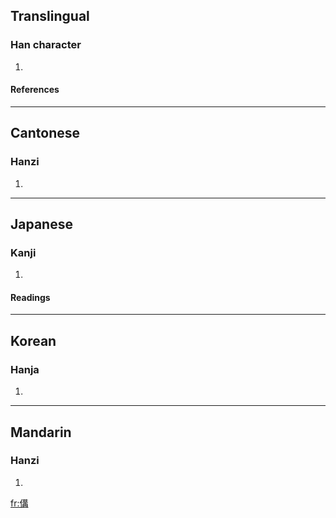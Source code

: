 ==Translingual==
===Han character===
{{Han char|rad=人|as=10|sn=12|four=2524<sub>7</sub>|canj=人廿廿月 (OTTB)}}
# {{defn|Han}}
====References====
{{Han ref|kx=0112.260|dkj=00946|dj=0240.100|hdz=10200.010|uh=508B|ud=20619|bh=D855|bd=55381}}
----
==Cantonese==
===Hanzi===
{{yue-hanzi|jyut=|y=gau3}}
# {{defn|Cantonese}}
----
==Japanese==
===Kanji===
{{ja-kanji|grade=|rs=人10}}
# {{defn|Japanese}}
====Readings====
{{ja-readings|on=[[こう]] (kō), [[く]] (ku)|kun=[[へつらわぬ]] (hetsurawanu), [[おろか]] (oroka)}}
----
==Korean==
===Hanja===
{{ko-hanja|hangeul=강|rv=gang|mr=kang}}
# {{defn|Korean}}
----
==Mandarin==
===Hanzi===
{{cmn-hanzi|pin=[[gòu]] (gou4)|wg=kou<sup>4</sup>}}
# {{defn|Mandarin}}

[[fr:傋]]